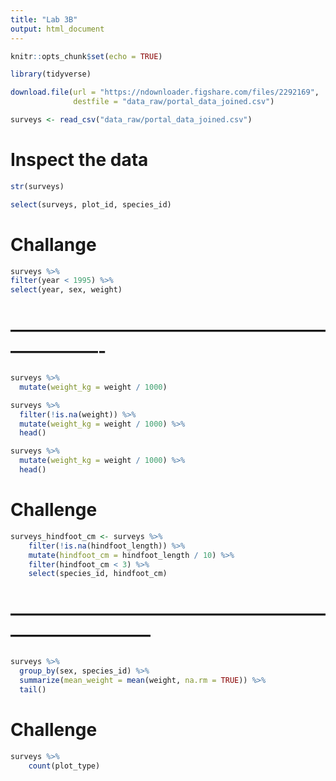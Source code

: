 ```yaml
---
title: "Lab 3B"
output: html_document
---
```


```r
knitr::opts_chunk$set(echo = TRUE)
```

```r
library(tidyverse)
```

```r
download.file(url = "https://ndownloader.figshare.com/files/2292169",
              destfile = "data_raw/portal_data_joined.csv")
```

```r
surveys <- read_csv("data_raw/portal_data_joined.csv")
```

# Inspect the data
```r
str(surveys)
```

```r
select(surveys, plot_id, species_id)
```


# Challange 
```r
surveys %>% 
filter(year < 1995) %>% 
select(year, sex, weight)
```

# ----------------------------------------------------------------------
```r
surveys %>%
  mutate(weight_kg = weight / 1000)
```

```r
surveys %>%
  filter(!is.na(weight)) %>%
  mutate(weight_kg = weight / 1000) %>%
  head()
```

```r
surveys %>%
  mutate(weight_kg = weight / 1000) %>%
  head()
```

# Challenge
```r
surveys_hindfoot_cm <- surveys %>%
    filter(!is.na(hindfoot_length)) %>%
    mutate(hindfoot_cm = hindfoot_length / 10) %>%
    filter(hindfoot_cm < 3) %>%
    select(species_id, hindfoot_cm)
```

# ------------------------------------------------------------------------------

```r
surveys %>%
  group_by(sex, species_id) %>%
  summarize(mean_weight = mean(weight, na.rm = TRUE)) %>% 
  tail()
```

# Challenge
```r
surveys %>%
    count(plot_type) 
```

